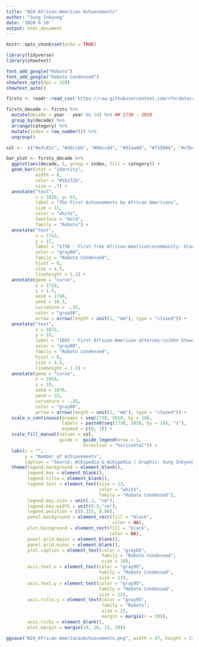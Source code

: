 ```yaml
---
title: "W24 African-American Achievements"
author: "Sung Inkyung"
date: '2020 6 10'
output: html_document
---
```


```r
knitr::opts_chunk$set(echo = TRUE)
```

```r
library(tidyverse)
library(showtext)

font_add_google("Roboto")
font_add_google("Roboto Condensed")
showtext_opts(dpi = 320)
showtext_auto()
```


```r
firsts <- readr::read_csv('https://raw.githubusercontent.com/rfordatascience/tidytuesday/master/data/2020/2020-06-09/firsts.csv')

```


```r
firsts_decade <- firsts %>% 
  mutate(decade = year - year %% 10) %>% ## 1730 - 2010
  group_by(decade) %>% 
  arrange(category) %>% 
  mutate(index = row_number()) %>% 
  ungroup()

```


```r
col <-  c("#e3c81c", "#ddccbb", "#bbccdd", "#91aa8d", "#f15664", "#c3bc12", "#a991c3", "#3a453e")

bar_plot <- firsts_decade %>% 
  ggplot(aes(decade, 1, group = index, fill = category)) +
  geom_bar(stat = "identity",
           width = 8,
           color = "#1b1f2b",
           size = .7) +
  annotate("text",
           x = 1820, y= 63,
           label = "The First Achievements by African Americans",
           size = 11,
           color = "white",
           fontface = "bold",
           family = "Roboto") +
  annotate("text",
           x = 1743,
           y = 17,
           label = "1738 - First free African-American\ncommunity: Gracia Real de Santa Teresa de Mose\n(later named Fort Mose) in Florida", 
           color = "gray80",
           family = "Roboto Condensed",
           hjust = 0,
           size = 4.5,
           lineheight = 1.1) +
  annotate(geom = "curve",
           x = 1728,
           y = 1.5,
           xend = 1740,
           yend = 16.5,
           curvature = -.35,
           color = "gray80",
           arrow = arrow(length = unit(1, "mm"), type = "closed")) +
  annotate("text",
           x = 1872,
           y = 33,
           label = "1865 - First African-American attorney:\nJohn Stewart Rock admitted to\nthe bar of the U.S. Supreme Court", 
           color = "gray80",
           family = "Roboto Condensed",
           hjust = 0,
           size = 4.5,
           lineheight = 1.1) +
  annotate(geom = "curve",
           x = 1858,
           y = 19,
           xend = 1870,
           yend = 33,
           curvature = -.35,
           color = "gray80",
           arrow = arrow(length = unit(1, "mm"), type = "closed")) +
  scale_x_continuous(breaks = seq(1730, 2010, by = 10),
                     labels = paste0(seq(1730, 2010, by = 10), "s"),
                     expand = c(0, 1)) +
  scale_fill_manual(values = col,
                    guide =  guide_legend(nrow = 1,
                             direction = "horizontal")) +
  labs(x = "",
       y = "Number of Achievements",
       caption = "Source: Wikipedia & Wikipedia | Graphic: Sung Inkyung") +
  theme(legend.background = element_blank(),
        legend.key = element_blank(),
        legend.title = element_blank(),
        legend.text = element_text(size = 13, 
                                   color = "white",
                                   family = "Roboto Condensed"),
        legend.key.size = unit(.1, "cm"),
        legend.key.width = unit(0.5,"cm"),
        legend.position = c(0.325, 0.88),
        panel.background = element_rect(fill = "black", 
                                        color = NA),
        plot.background = element_rect(fill = "black",
                                       color = NA),
        panel.grid.major = element_blank(),
        panel.grid.minor = element_blank(),
        plot.caption = element_text(color = "gray65",
                                    family = "Roboto Condensed",
                                    size = 10),
        axis.text.x = element_text(color = "gray95",
                                   family = "Roboto Condensed",
                                   size = 13),
        axis.text.y = element_text(color = "gray95",
                                   family = "Roboto Condensed",
                                   size = 13),
        axis.title.y = element_text(color = "gray95",
                                    family = "Roboto",
                                    size = 12,
                                    margin = margin(r = 10)),
        axis.ticks = element_blank(),
        plot.margin = margin(10, 20, 15, 20))

ggsave("W24_African-AmeriacanAchievements.png", width = 47, height = 24, units = "cm")
  
```

